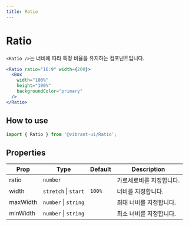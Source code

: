 ```yaml
---
title: Ratio
---
```


# Ratio

`<Ratio />`는 너비에 따라 특정 비율을 유지하는 컴포넌트입니다.

```jsx live
<Ratio ratio="16:9" width={200}>
  <Box
    width="100%"
    height="100%"
    backgroundColor="primary"
  />
</Ratio>
```

## How to use

```jsx
import { Ratio } from '@vibrant-ui/Ratio';
```

## Properties

| Prop     | Type                 | Default | Description              |
| -------- | -------------------- | ------- | ------------------------ |
| ratio    | `number`             |         | 가로세로비를 지정합니다. |
| width    | `stretch` \| `start` | `100%`  | 너비를 지정합니다.       |
| maxWidth | `number` \| `string` |         | 최대 너비를 지정합니다.  |
| minWidth | `number` \| `string` |         | 최소 너비를 지정합니다.  |
